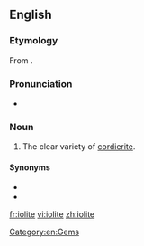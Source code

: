 ==English==
{{wikipedia|Cordierite}}

===Etymology===
From {{etyl|grc|en}} {{m|grc|ἴον||violet}}{{suffix||lite|lang=en}}.

===Pronunciation===
* {{audio-IPA|En-iolite.ogg|/ˈaɪəˌlaɪt/|lang=en}}

===Noun===
{{en-noun|~}}

# {{lb|en|[[gemology]]}} The clear variety of [[cordierite]].

====Synonyms====
* {{l|en|cordierite}}
* {{l|en|dichroite}}

[[Category:en:Gems]]

[[fr:iolite]]
[[vi:iolite]]
[[zh:iolite]]